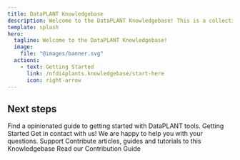 ```yaml
---
title: DataPLANT Knowledgebase
description: Welcome to the DataPLANT Knowledgebase! This is a collection of resources to help you get started with the DataPLANT project.
template: splash
hero:
  tagline: Welcome to the DataPLANT Knowledgebase!
  image:
    file: "@images/banner.svg"
  actions:
    - text: Getting Started
      link: /nfdi4plants.knowledgebase/start-here
      icon: right-arrow
---
```



## Next steps

<CardGrid stagger>
	<Card title="Getting Started" icon="open-book">
		Find a opinionated guide to getting started with DataPLANT tools.
    <LinkButton
      href="/nfdi4plants.knowledgebase/start-here"
      variant="minimal"
      icon="right-caret"
      iconPlacement="start" 
    >
      Getting Started
    </LinkButton>
	</Card>
	<Card title="Ask for help" icon="comment-alt">
		Get in contact with us! We are happy to help you with your questions.
    <LinkButton
      href="https://nfdi4plants.github.io/support/"
      variant="minimal"
      icon="external"
      iconPlacement="start" 
    >
      Support
    </LinkButton>
	</Card>
  <Card title="Contribute" icon="setting">
		Contribute articles, guides and tutorials to this Knowledgebase
    <LinkButton
      href="https://github.com/nfdi4plants/nfdi4plants.knowledgebase/blob/main/CONTRIBUTING.md"
      variant="minimal"
      icon="external"
      iconPlacement="start" 
    >
      Read our Contribution Guide
    </LinkButton>
	</Card>
</CardGrid>
